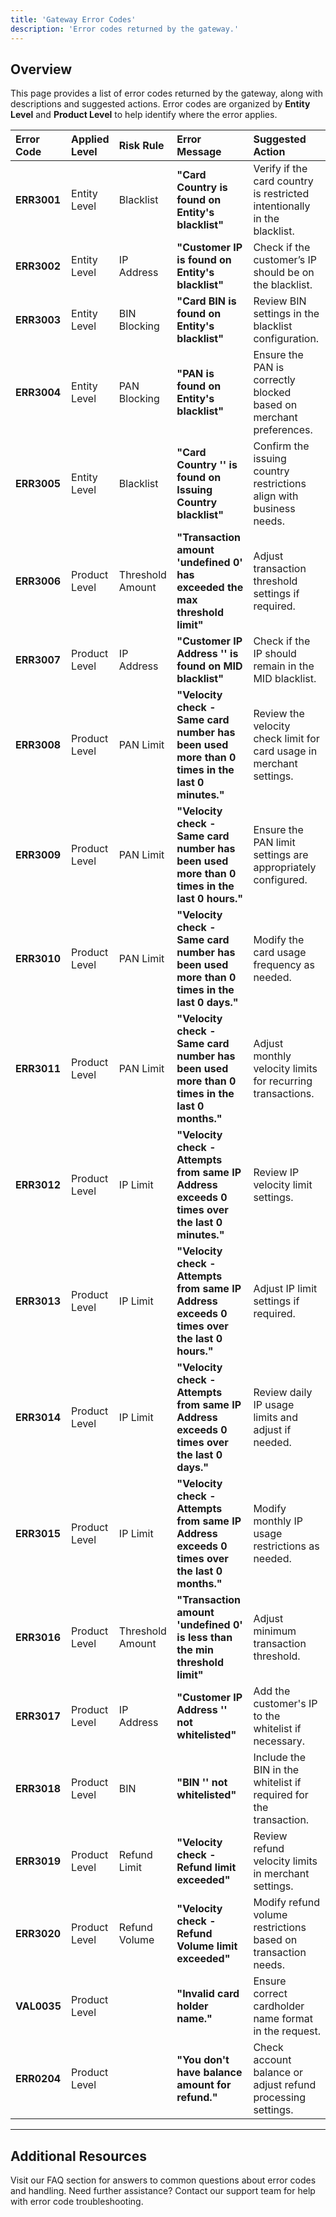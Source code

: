 ```yaml
---
title: 'Gateway Error Codes'
description: 'Error codes returned by the gateway.'
---
```


## **Overview**

This page provides a list of error codes returned by the gateway, along with descriptions and suggested actions. Error codes are organized by **Entity Level** and **Product Level** to help identify where the error applies.

| **Error Code** | **Applied Level**  | **Risk Rule**       | **Error Message**                                                                                  | **Suggested Action**                                                     |
| :------------- | :----------------- | :------------------ | :------------------------------------------------------------------------------------------------- | :---------------------------------------------------------------------- |
| **ERR3001**    | Entity Level       | Blacklist          | **"Card Country is found on Entity's blacklist"**                                                  | Verify if the card country is restricted intentionally in the blacklist. |
| **ERR3002**    | Entity Level       | IP Address         | **"Customer IP is found on Entity's blacklist"**                                                   | Check if the customer’s IP should be on the blacklist.                   |
| **ERR3003**    | Entity Level       | BIN Blocking       | **"Card BIN is found on Entity's blacklist"**                                                      | Review BIN settings in the blacklist configuration.                      |
| **ERR3004**    | Entity Level       | PAN Blocking       | **"PAN is found on Entity's blacklist"**                                                           | Ensure the PAN is correctly blocked based on merchant preferences.       |
| **ERR3005**    | Entity Level       | Blacklist          | **"Card Country '' is found on Issuing Country blacklist"**                                        | Confirm the issuing country restrictions align with business needs.      |
| **ERR3006**    | Product Level      | Threshold Amount   | **"Transaction amount 'undefined 0' has exceeded the max threshold limit"**                         | Adjust transaction threshold settings if required.                       |
| **ERR3007**    | Product Level      | IP Address         | **"Customer IP Address '' is found on MID blacklist"**                                             | Check if the IP should remain in the MID blacklist.                      |
| **ERR3008**    | Product Level      | PAN Limit          | **"Velocity check - Same card number has been used more than 0 times in the last 0 minutes."**      | Review the velocity check limit for card usage in merchant settings.     |
| **ERR3009**    | Product Level      | PAN Limit          | **"Velocity check - Same card number has been used more than 0 times in the last 0 hours."**        | Ensure the PAN limit settings are appropriately configured.              |
| **ERR3010**    | Product Level      | PAN Limit          | **"Velocity check - Same card number has been used more than 0 times in the last 0 days."**         | Modify the card usage frequency as needed.                              |
| **ERR3011**    | Product Level      | PAN Limit          | **"Velocity check - Same card number has been used more than 0 times in the last 0 months."**       | Adjust monthly velocity limits for recurring transactions.               |
| **ERR3012**    | Product Level      | IP Limit           | **"Velocity check - Attempts from same IP Address exceeds 0 times over the last 0 minutes."**       | Review IP velocity limit settings.                                      |
| **ERR3013**    | Product Level      | IP Limit           | **"Velocity check - Attempts from same IP Address exceeds 0 times over the last 0 hours."**         | Adjust IP limit settings if required.                                   |
| **ERR3014**    | Product Level      | IP Limit           | **"Velocity check - Attempts from same IP Address exceeds 0 times over the last 0 days."**          | Review daily IP usage limits and adjust if needed.                      |
| **ERR3015**    | Product Level      | IP Limit           | **"Velocity check - Attempts from same IP Address exceeds 0 times over the last 0 months."**        | Modify monthly IP usage restrictions as needed.                         |
| **ERR3016**    | Product Level      | Threshold Amount   | **"Transaction amount 'undefined 0' is less than the min threshold limit"**                          | Adjust minimum transaction threshold.                                   |
| **ERR3017**    | Product Level      | IP Address         | **"Customer IP Address '' not whitelisted"**                                                       | Add the customer's IP to the whitelist if necessary.                    |
| **ERR3018**    | Product Level      | BIN                | **"BIN '' not whitelisted"**                                                                      | Include the BIN in the whitelist if required for the transaction.       |
| **ERR3019**    | Product Level      | Refund Limit       | **"Velocity check - Refund limit exceeded"**                                                       | Review refund velocity limits in merchant settings.                     |
| **ERR3020**    | Product Level      | Refund Volume      | **"Velocity check - Refund Volume limit exceeded"**                                                | Modify refund volume restrictions based on transaction needs.           |
| **VAL0035**    | Product Level      |                    | **"Invalid card holder name."**                                                                    | Ensure correct cardholder name format in the request.                   |
| **ERR0204**    | Product Level      |                    | **"You don't have balance amount for refund."**                                                    | Check account balance or adjust refund processing settings.             |

---

## **Additional Resources**

<CardGroup>
  <Card title="Frequently Asked Questions" icon="comments-question" href="/support/faq">
    Visit our FAQ section for answers to common questions about error codes and handling.
  </Card>

  <Card title="Contact Support" icon="life-ring" href="/support/contact">
    Need further assistance? Contact our support team for help with error code troubleshooting.
  </Card>
</CardGroup>
